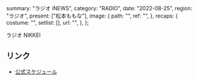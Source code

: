   summary: "ラジオ iNEWS",
  category: "RADIO",
  date: "2022-08-25",
  region: "ラジオ",
  present: ["松本ももな"],
  image: {
    path: "",
    ref: "",
  },
  recaps: {
    costume: "",
    setlist: [],
    url: "",
  },
};

ラジオ NIKKEI

## リンク

- [公式スケジュール](https://takanenonadeshiko.jp/?p=374)
